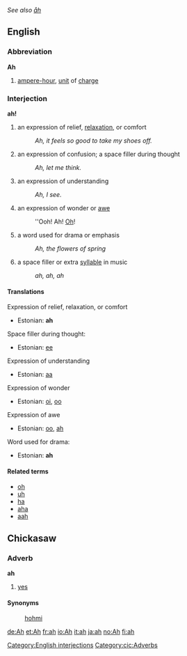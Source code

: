 ''See also [[åh]]''
==English==

===Abbreviation===
'''Ah'''
# [[ampere-hour]], [[unit]] of [[charge]]

===Interjection===
'''ah!'''

# an expression of relief, [[relax]]ation, or comfort
#: ''Ah, it feels so good to take my shoes off.''
# an expression of confusion; a space filler during thought
#: ''Ah, let me think.''
# an expression of understanding
#: ''Ah, I see.''
# an expression of wonder or [[awe]]
#: ''Ooh! Ah! [[Oh]]!
# a word used for drama or emphasis
#: ''Ah, the flowers of spring''
# a space filler or extra [[syllable]] in music
#: ''ah, ah, ah''

====Translations====
Expression of relief, relaxation, or comfort
*Estonian: '''ah'''

Space filler during thought:
*Estonian: [[ee]]

Expression of understanding
*Estonian: [[aa]]

Expression of wonder
*Estonian: [[oi]], [[oo]]

Expression of awe
*Estonian: [[oo]], [[ah]]

Word used for drama:
*Estonian: '''ah'''

====Related terms====
*[[oh]]
*[[uh]]
*[[ha]]
*[[aha]]
*[[aah]]

[[Category:English interjections]]

==Chickasaw==
===Adverb===
'''ah'''
#[[yes]]

====Synonyms====
:[[hohmi]]
[[Category:cic:Adverbs]]
[[de:Ah]]
[[et:Ah]]
[[fr:ah]]
[[io:Ah]]
[[it:ah]]
[[ja:ah]]
[[no:Ah]]
[[fi:ah]]